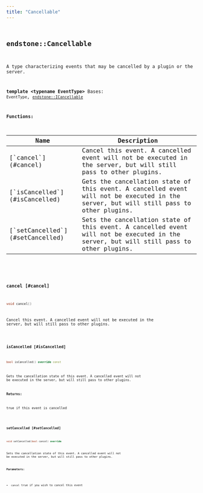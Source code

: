 ```yaml
---
title: "Cancellable"
---
```


## <code className="doc-symbol doc-symbol-class"/> endstone::Cancellable

A type characterizing events that may be cancelled by a plugin or the server.


**template &lt;typename EventType&gt;**
Bases: `EventType`,  [`endstone::ICancellable`](i_cancellable)
















**Functions:**

<table>
<thead>
   <tr>
      <th>Name</th>
      <th>Description</th>
   </tr>
</thead>
<tbody>
<tr key="classendstone_1_1_cancellable_1a3512b47db69c6001f5c0450051308327">
    <td>[`cancel`](#cancel)</td>
    <td>Cancel this event. A cancelled event will not be executed in the server, but will still pass to other plugins.</td>
</tr>
<tr key="classendstone_1_1_cancellable_1a268b73cc5bda0fa5923336d031814faa">
    <td>[`isCancelled`](#isCancelled)</td>
    <td>Gets the cancellation state of this event. A cancelled event will not be executed in the server, but will still pass to other plugins.</td>
</tr>
<tr key="classendstone_1_1_cancellable_1aa12df44bcb66924d06a689d0dd07865e">
    <td>[`setCancelled`](#setCancelled)</td>
    <td>Sets the cancellation state of this event. A cancelled event will not be executed in the server, but will still pass to other plugins.</td>
</tr>
</tbody>
</table>

### <code className="doc-symbol doc-symbol-function"/> cancel [#cancel]

```cpp
void cancel()
```

Cancel this event. A cancelled event will not be executed in the server, but will still pass to other plugins.

### <code className="doc-symbol doc-symbol-function"/> isCancelled [#isCancelled]

```cpp
bool isCancelled() override const
```

Gets the cancellation state of this event. A cancelled event will not be executed in the server, but will still pass to other plugins.





**Returns:**

true if this event is cancelled 





        
### <code className="doc-symbol doc-symbol-function"/> setCancelled [#setCancelled]

```cpp
void setCancelled(bool cancel) override
```

Sets the cancellation state of this event. A cancelled event will not be executed in the server, but will still pass to other plugins.





**Parameters:**


* `cancel` true if you wish to cancel this event 




        